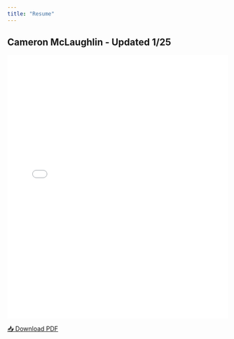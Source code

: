 ```yaml
---
title: "Resume"
---
```



## Cameron McLaughlin - Updated 1/25

<embed src="Media/McLaughlin.C_Resume.pdf" type="application/pdf" width="100%" height="600px">

[📥 Download PDF](Media/McLaughlinC_McLaughlin.C_Resume.pdf){.btn .btn-primary}
